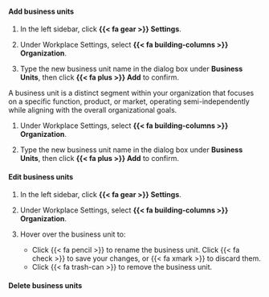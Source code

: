 #### Add business units

:::: {.content-visible unless-format="revealjs"}
1. In the left sidebar, click **{{< fa gear >}} Settings**. 

1. Under Workplace Settings, select **{{< fa building-columns >}} Organization**.

1. Type the new business unit name in the dialog box under **Business Units**, then click **{{< fa plus >}} Add** to confirm.
::::

:::: {.content-hidden unless-format="revealjs"}
A business unit is a distinct segment within your organization that focuses on a specific function, product, or market, operating semi-independently while aligning with the overall organizational goals.

1. Under Workplace Settings, select **{{< fa building-columns >}} Organization**.

1. Type the new business unit name in the dialog box under **Business Units**, then click **{{< fa plus >}} Add** to confirm.
::::

:::: {.content-visible unless-format="revealjs"}
#### Edit business units
1. In the left sidebar, click **{{< fa gear >}} Settings**.  

1. Under Workplace Settings, select **{{< fa building-columns >}} Organization**.

1. Hover over the business unit to:
   - Click {{< fa pencil >}} to rename the business unit. Click {{< fa check >}} to save your changes, or {{< fa xmark >}} to discard them.
   - Click {{< fa trash-can >}} to remove the business unit.

#### Delete business units
::::
